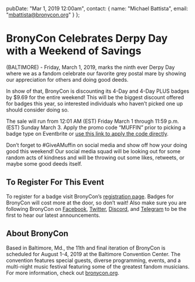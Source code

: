   pubDate: "Mar 1, 2019 12:00am",
  contact: {
    name: "Michael Battista",
    email: "mbattista@bronycon.org"
  }
};

# BronyCon Celebrates Derpy Day with a Weekend of Savings

(BALTIMORE) - Friday, March 1, 2019, marks the ninth ever Derpy Day where we as a fandom celebrate our favorite grey postal mare by showing our appreciation for others and doing good deeds.

In show of that, BronyCon is discounting its 4-Day and 4-Day PLUS badges by \$9.69 for the entire weekend! This will be the biggest discount offered for badges this year, so interested individuals who haven’t picked one up should consider doing so.

The sale will run from 12:01 AM (EST) Friday March 1 through 11:59 p.m. (EST) Sunday March 3. Apply the promo code “MUFFIN” prior to picking a badge type on Eventbrite or [use this link to apply the code directly](https://bronycon2019.eventbrite.com/?discount=MUFFIN#tickets).

Don’t forget to #GiveAMuffin on social media and show off how your doing good this weekend! Our social media squad will be looking out for some random acts of kindness and will be throwing out some likes, retweets, or maybe some good deeds itself.

## To Register For This Event

To register for a badge visit BronyCon’s [registration page](http://bronycon.org#register). Badges for BronyCon will cost more at the door, so don’t wait! Also make sure you are following BronyCon on [Facebook](https://www.facebook.com/BronyCon), [Twitter](https://twitter.com/bronycon), [Discord](https://twitter.com/bronycon), and [Telegram](https://t.me/BronyCon) to be the first to hear our latest announcements.

## About BronyCon

Based in Baltimore, Md., the 11th and final iteration of BronyCon is scheduled for August 1-4, 2019 at the Baltimore Convention Center. The convention features special guests, diverse programming, events, and a multi-night music festival featuring some of the greatest fandom musicians. For more information, check out [bronycon.org](https://bronycon.org).
